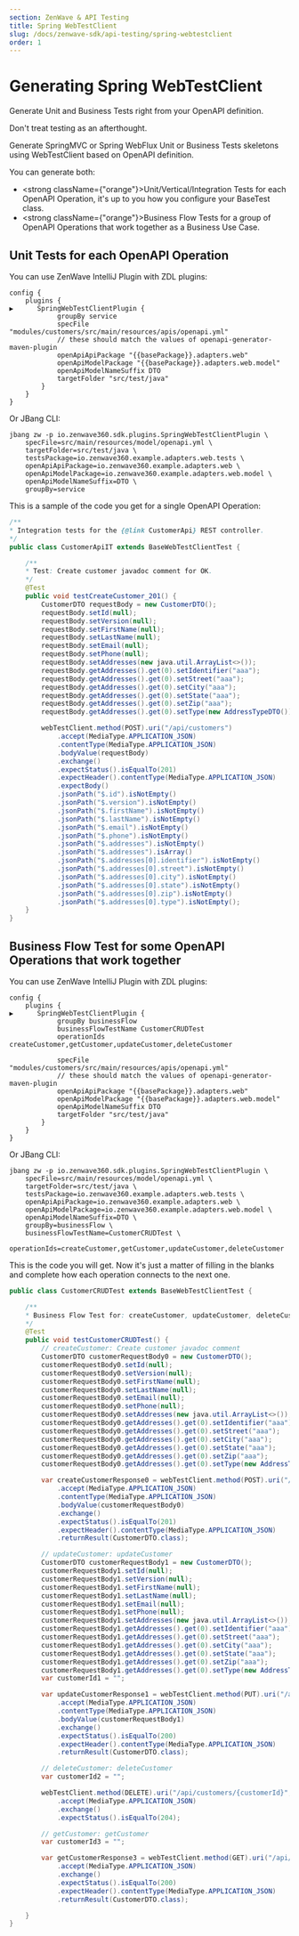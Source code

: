 ```yaml
---
section: ZenWave & API Testing
title: Spring WebTestClient
slug: /docs/zenwave-sdk/api-testing/spring-webtestclient
order: 1
---
```


# Generating Spring WebTestClient
Generate Unit and Business Tests right from your OpenAPI definition.


Don't treat testing as an afterthought.

Generate SpringMVC or Spring WebFlux Unit or Business Tests skeletons using WebTestClient based on OpenAPI definition.

You can generate both:

- <strong className={"orange"}>Unit/Vertical/Integration Tests</strong> for each OpenAPI Operation, it's up to you how you configure your BaseTest class.
- <strong className={"orange"}>Business Flow Tests</strong> for a group of OpenAPI Operations that work together as a Business Use Case.

## Unit Tests for each OpenAPI Operation

You can use ZenWave IntelliJ Plugin with ZDL plugins:

```zdl
config {
    plugins {
▶️      SpringWebTestClientPlugin {
            groupBy service
            specFile "modules/customers/src/main/resources/apis/openapi.yml"
            // these should match the values of openapi-generator-maven-plugin
            openApiApiPackage "{{basePackage}}.adapters.web"
            openApiModelPackage "{{basePackage}}.adapters.web.model"
            openApiModelNameSuffix DTO
            targetFolder "src/test/java"
        }
    }
}
```

Or JBang CLI:

```shell
jbang zw -p io.zenwave360.sdk.plugins.SpringWebTestClientPlugin \
    specFile=src/main/resources/model/openapi.yml \
    targetFolder=src/test/java \
    testsPackage=io.zenwave360.example.adapters.web.tests \
    openApiApiPackage=io.zenwave360.example.adapters.web \
    openApiModelPackage=io.zenwave360.example.adapters.web.model \
    openApiModelNameSuffix=DTO \
    groupBy=service
```
This is a sample of the code you get for a single OpenAPI Operation:

```java
/**
* Integration tests for the {@link CustomerApi} REST controller.
*/
public class CustomerApiIT extends BaseWebTestClientTest {

    /**
    * Test: Create customer javadoc comment for OK.
    */
    @Test
    public void testCreateCustomer_201() {
        CustomerDTO requestBody = new CustomerDTO();
        requestBody.setId(null);
        requestBody.setVersion(null);
        requestBody.setFirstName(null);
        requestBody.setLastName(null);
        requestBody.setEmail(null);
        requestBody.setPhone(null);
        requestBody.setAddresses(new java.util.ArrayList<>());
        requestBody.getAddresses().get(0).setIdentifier("aaa");
        requestBody.getAddresses().get(0).setStreet("aaa");
        requestBody.getAddresses().get(0).setCity("aaa");
        requestBody.getAddresses().get(0).setState("aaa");
        requestBody.getAddresses().get(0).setZip("aaa");
        requestBody.getAddresses().get(0).setType(new AddressTypeDTO());

        webTestClient.method(POST).uri("/api/customers")
            .accept(MediaType.APPLICATION_JSON)
            .contentType(MediaType.APPLICATION_JSON)
            .bodyValue(requestBody)
            .exchange()
            .expectStatus().isEqualTo(201)
            .expectHeader().contentType(MediaType.APPLICATION_JSON)
            .expectBody()
            .jsonPath("$.id").isNotEmpty()
            .jsonPath("$.version").isNotEmpty()
            .jsonPath("$.firstName").isNotEmpty()
            .jsonPath("$.lastName").isNotEmpty()
            .jsonPath("$.email").isNotEmpty()
            .jsonPath("$.phone").isNotEmpty()
            .jsonPath("$.addresses").isNotEmpty()
            .jsonPath("$.addresses").isArray()
            .jsonPath("$.addresses[0].identifier").isNotEmpty()
            .jsonPath("$.addresses[0].street").isNotEmpty()
            .jsonPath("$.addresses[0].city").isNotEmpty()
            .jsonPath("$.addresses[0].state").isNotEmpty()
            .jsonPath("$.addresses[0].zip").isNotEmpty()
            .jsonPath("$.addresses[0].type").isNotEmpty();
    }
}
```

## Business Flow Test for some OpenAPI Operations that work together

You can use ZenWave IntelliJ Plugin with ZDL plugins:

```zdl
config {
    plugins {
▶️      SpringWebTestClientPlugin {
            groupBy businessFlow
            businessFlowTestName CustomerCRUDTest
            operationIds createCustomer,getCustomer,updateCustomer,deleteCustomer

            specFile "modules/customers/src/main/resources/apis/openapi.yml"
            // these should match the values of openapi-generator-maven-plugin
            openApiApiPackage "{{basePackage}}.adapters.web"
            openApiModelPackage "{{basePackage}}.adapters.web.model"
            openApiModelNameSuffix DTO
            targetFolder "src/test/java"
        }
    }
}
```

Or JBang CLI:

```shell
jbang zw -p io.zenwave360.sdk.plugins.SpringWebTestClientPlugin \
    specFile=src/main/resources/model/openapi.yml \
    targetFolder=src/test/java \
    testsPackage=io.zenwave360.example.adapters.web.tests \
    openApiApiPackage=io.zenwave360.example.adapters.web \
    openApiModelPackage=io.zenwave360.example.adapters.web.model \
    openApiModelNameSuffix=DTO \
    groupBy=businessFlow \
    businessFlowTestName=CustomerCRUDTest \
    operationIds=createCustomer,getCustomer,updateCustomer,deleteCustomer
```

This is the code you will get. Now it's just a matter of filling in the blanks and complete how each operation connects to the next one.

```java
public class CustomerCRUDTest extends BaseWebTestClientTest {

    /**
    * Business Flow Test for: createCustomer, updateCustomer, deleteCustomer, getCustomer.
    */
    @Test
    public void testCustomerCRUDTest() {
        // createCustomer: Create customer javadoc comment
        CustomerDTO customerRequestBody0 = new CustomerDTO();
        customerRequestBody0.setId(null);
        customerRequestBody0.setVersion(null);
        customerRequestBody0.setFirstName(null);
        customerRequestBody0.setLastName(null);
        customerRequestBody0.setEmail(null);
        customerRequestBody0.setPhone(null);
        customerRequestBody0.setAddresses(new java.util.ArrayList<>());
        customerRequestBody0.getAddresses().get(0).setIdentifier("aaa");
        customerRequestBody0.getAddresses().get(0).setStreet("aaa");
        customerRequestBody0.getAddresses().get(0).setCity("aaa");
        customerRequestBody0.getAddresses().get(0).setState("aaa");
        customerRequestBody0.getAddresses().get(0).setZip("aaa");
        customerRequestBody0.getAddresses().get(0).setType(new AddressTypeDTO());

        var createCustomerResponse0 = webTestClient.method(POST).uri("/api/customers")
            .accept(MediaType.APPLICATION_JSON)
            .contentType(MediaType.APPLICATION_JSON)
            .bodyValue(customerRequestBody0)
            .exchange()
            .expectStatus().isEqualTo(201)
            .expectHeader().contentType(MediaType.APPLICATION_JSON)
            .returnResult(CustomerDTO.class);

        // updateCustomer: updateCustomer
        CustomerDTO customerRequestBody1 = new CustomerDTO();
        customerRequestBody1.setId(null);
        customerRequestBody1.setVersion(null);
        customerRequestBody1.setFirstName(null);
        customerRequestBody1.setLastName(null);
        customerRequestBody1.setEmail(null);
        customerRequestBody1.setPhone(null);
        customerRequestBody1.setAddresses(new java.util.ArrayList<>());
        customerRequestBody1.getAddresses().get(0).setIdentifier("aaa");
        customerRequestBody1.getAddresses().get(0).setStreet("aaa");
        customerRequestBody1.getAddresses().get(0).setCity("aaa");
        customerRequestBody1.getAddresses().get(0).setState("aaa");
        customerRequestBody1.getAddresses().get(0).setZip("aaa");
        customerRequestBody1.getAddresses().get(0).setType(new AddressTypeDTO());
        var customerId1 = "";

        var updateCustomerResponse1 = webTestClient.method(PUT).uri("/api/customers/{customerId}", customerId1)
            .accept(MediaType.APPLICATION_JSON)
            .contentType(MediaType.APPLICATION_JSON)
            .bodyValue(customerRequestBody1)
            .exchange()
            .expectStatus().isEqualTo(200)
            .expectHeader().contentType(MediaType.APPLICATION_JSON)
            .returnResult(CustomerDTO.class);

        // deleteCustomer: deleteCustomer
        var customerId2 = "";

        webTestClient.method(DELETE).uri("/api/customers/{customerId}", customerId2)
            .accept(MediaType.APPLICATION_JSON)
            .exchange()
            .expectStatus().isEqualTo(204);

        // getCustomer: getCustomer
        var customerId3 = "";

        var getCustomerResponse3 = webTestClient.method(GET).uri("/api/customers/{customerId}", customerId3)
            .accept(MediaType.APPLICATION_JSON)
            .exchange()
            .expectStatus().isEqualTo(200)
            .expectHeader().contentType(MediaType.APPLICATION_JSON)
            .returnResult(CustomerDTO.class);

    }
}
```

